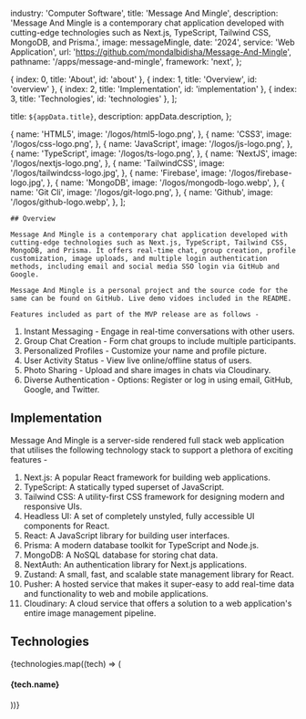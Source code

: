 
  industry: 'Computer Software',
  title: 'Message And Mingle',
  description: 'Message And Mingle is a contemporary chat application developed with cutting-edge technologies such as Next.js, TypeScript, Tailwind CSS, MongoDB, and Prisma.',
  image: messageMingle,
  date: '2024',
  service: 'Web Application',
  url: 'https://github.com/mondalbidisha/Message-And-Mingle',
  pathname: '/apps/message-and-mingle',
  framework: 'next',
};

  { index: 0, title: 'About', id: 'about' },
  { index: 1, title: 'Overview', id: 'overview' },
  { index: 2, title: 'Implementation', id: 'implementation' },
  { index: 3, title: 'Technologies', id: 'technologies' },
];

  title: `${appData.title}`,
  description: appData.description,
};

  {
    name: 'HTML5',
    image: '/logos/html5-logo.png',
  },
  {
    name: 'CSS3',
    image: '/logos/css-logo.png',
  },
  {
    name: 'JavaScript',
    image: '/logos/js-logo.png',
  },
  {
    name: 'TypeScript',
    image: '/logos/ts-logo.png',
  },
  {
    name: 'NextJS',
    image: '/logos/nextjs-logo.png',
  },
  {
    name: 'TailwindCSS',
    image: '/logos/tailwindcss-logo.jpg',
  },
  {
    name: 'Firebase',
    image: '/logos/firebase-logo.jpg',
  },
  {
    name: 'MongoDB',
    image: '/logos/mongodb-logo.webp',
  },
  {
    name: 'Git Cli',
    image: '/logos/git-logo.png',
  },
  {
    name: 'Github',
    image: '/logos/github-logo.webp',
  },
];

<Container>

<Border className="my-8" />

  <Section id="overview">

    ## Overview

    Message And Mingle is a contemporary chat application developed with cutting-edge technologies such as Next.js, TypeScript, Tailwind CSS, MongoDB, and Prisma. It offers real-time chat, group creation, profile customization, image uploads, and multiple login authentication methods, including email and social media SSO login via GitHub and Google.
    
    Message And Mingle is a personal project and the source code for the same can be found on GitHub. Live demo vidoes included in the README.
    
    Features included as part of the MVP release are as follows -

   1. Instant Messaging - Engage in real-time conversations with other users.
   2. Group Chat Creation - Form chat groups to include multiple participants.
   3. Personalized Profiles - Customize your name and profile picture.
   4. User Activity Status - View live online/offline status of users.
   5. Photo Sharing - Upload and share images in chats via Cloudinary.
   6. Diverse Authentication - Options: Register or log in using email, GitHub, Google, and Twitter.

  </Section>

<Border className="my-8" />

<Section id="implementation">

## Implementation

  Message And Mingle is a server-side rendered full stack web application that utilises the following technology stack to support a plethora of exciting features -

  1. Next.js: A popular React framework for building web applications.
  2. TypeScript: A statically typed superset of JavaScript.
  3. Tailwind CSS: A utility-first CSS framework for designing modern and responsive UIs.
  4. Headless UI: A set of completely unstyled, fully accessible UI components for React.
  5. React: A JavaScript library for building user interfaces.
  6. Prisma: A modern database toolkit for TypeScript and Node.js.
  7. MongoDB: A NoSQL database for storing chat data.
  8. NextAuth: An authentication library for Next.js applications.
  9. Zustand: A small, fast, and scalable state management library for React.
  10. Pusher: A hosted service that makes it super-easy to add real-time data and functionality to web and mobile applications.
  11. Cloudinary: A cloud service that offers a solution to a web application's entire image management pipeline.
  
<AppSolution href={appData.url}>
  
</AppSolution>

</Section>

<Border className="my-8" />

<Section id="technologies">

## Technologies

<FadeInStagger className="flex gap-4 mt-6 flex-wrap" faster once>
  {technologies.map((tech) => (
    <FadeIn key={tech.name}>
      <div className="mt-auto text-center">
        <Image
          src={tech.image}
          className="object-contain rounded-md m-auto"
          alt=""
          height={64}
          width={64}
          style={{
            width: 64,
            height: 64,
          }}
        />
        <h4 className="text-sm font-semibold tracking-tight text-[#525df3] text-center bg-white rounded-full w-min px-2 m-2 mx-auto">{tech.name}</h4>
      </div>
    </FadeIn>
  ))}
</FadeInStagger>

</Section>

</Container>
